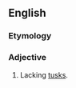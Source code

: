 ==English==

===Etymology===
{{suffix|en|tusk|less}}

===Adjective===
{{en-adj|-}}

# Lacking [[tusk]]s.
